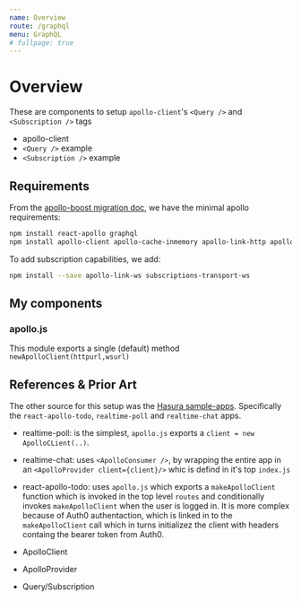 ```yaml
---
name: Overview
route: /graphql
menu: GraphQL
# fullpage: true
---
```



# Overview

These are components to setup `apollo-client`'s `<Query />` and `<Subscription />` tags

- apollo-client
- `<Query />` example
- `<Subscription />` example

## Requirements

From the [apollo-boost migration doc](https://www.apollographql.com/docs/react/advanced/boost-migration.html),
we have the minimal apollo requirements:

```bash
npm install react-apollo graphql
npm install apollo-client apollo-cache-inmemory apollo-link-http apollo-link-error apollo-link
```

To add subscription capabilities, we add:

```bash
npm install --save apollo-link-ws subscriptions-transport-ws
```

## My components

### apollo.js

This module exports a single (default) method `newApolloClient(httpurl,wsurl)`

## References & Prior Art

The other source for this setup was the [Hasura sample-apps](https://github.com/hasura/graphql-engine/tree/master/community/sample-apps).
Specifically the `react-apollo-todo`, `realtime-poll` and `realtime-chat` apps.

- realtime-poll: is the simplest, `apollo.js` exports a `client = new ApolloCLient(..)`.
- realtime-chat: uses `<ApolloConsumer />`, by wrapping the entire app in an `<ApolloProvider client={client}/>` whic is defind in it's top `index.js`
- react-apollo-todo: uses `apollo.js` which exports a `makeApolloClient` function which is invoked in the top level `routes` and conditionally invokes `makeApolloClient` when the user is logged in. It is more complex because of Auth0 authentaction, which is linked in to the `makeApolloClient` call which in turns initializez the client with headers containg the bearer token from Auth0.

- ApolloClient
- ApolloProvider
- Query/Subscription